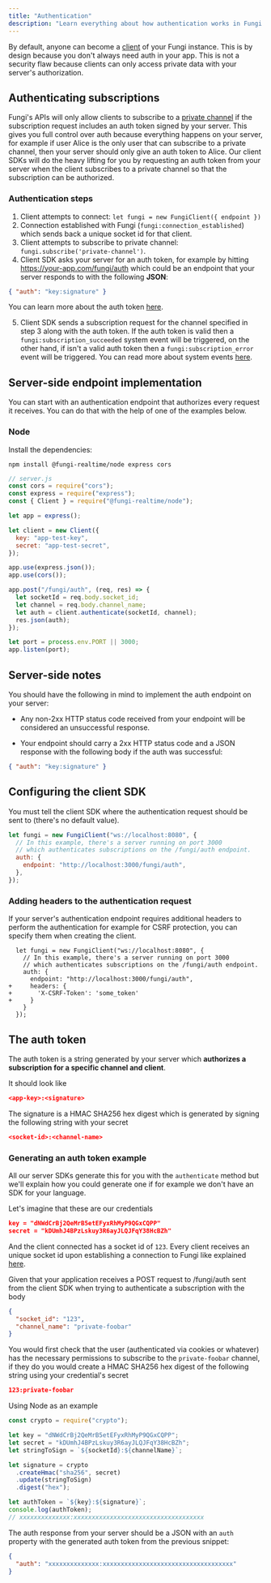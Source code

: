 ```yaml
---
title: "Authentication"
description: "Learn everything about how authentication works in Fungi."
---
```


By default, anyone can become a [client](/docs/01-getting-started/01-overview#clients) of your Fungi instance. This is by design because you don't always need auth in your app. This is not a security flaw because clients can only access private data with your server's authorization.

## Authenticating subscriptions

Fungi's APIs will only allow clients to subscribe to a [private channel](/docs/01-getting-started/01-overview#private-channels) if the subscription request includes an auth token signed by your server. This gives you full control over auth because everything happens on your server, for example if user Alice is the only user that can subscribe to a private channel, then your server should only give an auth token to Alice. Our client SDKs will do the heavy lifting for you by requesting an auth token from your server when the client subscribes to a private channel so that the subscription can be authorized.

### Authentication steps

1. Client attempts to connect: `let fungi = new FungiClient({ endpoint })`
2. Connection established with Fungi (`fungi:connection_established`) which sends back a unique socket id for that client.
3. Client attempts to subscribe to private channel: `fungi.subscribe('private-channel')`.
4. Client SDK asks your server for an auth token, for example by hitting https://your-app.com/fungi/auth which could be an endpoint that your server responds to with the following **JSON**:

```json
{ "auth": "key:signature" }
```

You can learn more about the auth token [here](#the-auth-token).

5. Client SDK sends a subscription request for the channel specified in step 3 along with the auth token. If the auth token is valid then a `fungi:subscription_succeeded` system event will be triggered, on the other hand, if isn't a valid auth token then a `fungi:subscription_error` event will be triggered. You can read more about system events [here](/docs/01-getting-started/01-overview#system-events).

## Server-side endpoint implementation

You can start with an authentication endpoint that authorizes every request it receives. You can do that with the help of one of the examples below.

### Node

Install the dependencies:

```
npm install @fungi-realtime/node express cors
```

```js
// server.js
const cors = require("cors");
const express = require("express");
const { Client } = require("@fungi-realtime/node");

let app = express();

let client = new Client({
  key: "app-test-key",
  secret: "app-test-secret",
});

app.use(express.json());
app.use(cors());

app.post("/fungi/auth", (req, res) => {
  let socketId = req.body.socket_id;
  let channel = req.body.channel_name;
  let auth = client.authenticate(socketId, channel);
  res.json(auth);
});

let port = process.env.PORT || 3000;
app.listen(port);
```

## Server-side notes

You should have the following in mind to implement the auth endpoint on your server:

- Any non-2xx HTTP status code received from your endpoint will be considered an unsuccessful response.

- Your endpoint should carry a 2xx HTTP status code and a JSON response with the following body if the auth was successful:

```json
{ "auth": "key:signature" }
```

## Configuring the client SDK

You must tell the client SDK where the authentication request should be sent to (there's no default value).

```js
let fungi = new FungiClient("ws://localhost:8080", {
  // In this example, there's a server running on port 3000
  // which authenticates subscriptions on the /fungi/auth endpoint.
  auth: {
    endpoint: "http://localhost:3000/fungi/auth",
  },
});
```

### Adding headers to the authentication request

If your server's authentication endpoint requires additional headers to perform the authentication for example for CSRF protection, you can specify them when creating the client.

```diff-js
  let fungi = new FungiClient("ws://localhost:8080", {
    // In this example, there's a server running on port 3000
    // which authenticates subscriptions on the /fungi/auth endpoint.
    auth: {
      endpoint: "http://localhost:3000/fungi/auth",
+     headers: {
+       'X-CSRF-Token': 'some_token'
+     }
    }
  });
```

## The auth token

The auth token is a string generated by your server which **authorizes a subscription for a specific channel and client**.

It should look like

```json
<app-key>:<signature>
```

The signature is a HMAC SHA256 hex digest which is generated by signing the following string with your secret

```json
<socket-id>:<channel-name>
```

### Generating an auth token example

All our server SDKs generate this for you with the `authenticate` method but we'll explain how you could generate one if for example we don't have an SDK for your language.

Let's imagine that these are our credentials

```json
key = "dNWdCrBj2QeMrB5etEFyxRhMyP9QGxCQPP"
secret = "kDUmhJ4BPzLskuy3R6ayJLQJFqY38HcBZh"
```

And the client connected has a socket id of `123`. Every client receives an unique socket id upon establishing a connection to Fungi like explained [here](#authentication-steps).

Given that your application receives a POST request to /fungi/auth sent from the client SDK when trying to authenticate a subscription with the body

```json
{
  "socket_id": "123",
  "channel_name": "private-foobar"
}
```

You would first check that the user (authenticated via cookies or whatever) has the necessary permissions to subscribe to the `private-foobar` channel, if they do you would create a HMAC SHA256 hex digest of the following string using your credential's secret

```json
123:private-foobar
```

Using Node as an example

```js
const crypto = require("crypto");

let key = "dNWdCrBj2QeMrB5etEFyxRhMyP9QGxCQPP";
let secret = "kDUmhJ4BPzLskuy3R6ayJLQJFqY38HcBZh";
let stringToSign = `${socketId}:${channelName}`;

let signature = crypto
  .createHmac("sha256", secret)
  .update(stringToSign)
  .digest("hex");

let authToken = `${key}:${signature}`;
console.log(authToken);
// xxxxxxxxxxxxxx:xxxxxxxxxxxxxxxxxxxxxxxxxxxxxxxxxxxx
```

The auth response from your server should be a JSON with an `auth` property with the generated auth token from the previous snippet:

```json
{
  "auth": "xxxxxxxxxxxxxx:xxxxxxxxxxxxxxxxxxxxxxxxxxxxxxxxxxxx"
}
```
